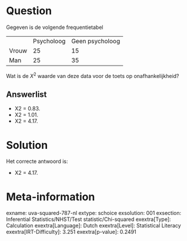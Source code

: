 Question
========

Gegeven is de volgende frequentietabel

  ------- ------------ -----------------
          Psycholoog   Geen psycholoog
  Vrouw   25           15
  Man     25           35
  ------- ------------ -----------------

Wat is de *X*^2^ waarde van deze data voor de toets op
onafhankelijkheid?


Answerlist
----------

* X2 = 0.83.
* X2 = 1.01.
* X2 = 4.17.

Solution
========

Het correcte antwoord is: 

* X2 = 4.17.

Meta-information
================
exname: uva-squared-787-nl
extype: schoice
exsolution: 001
exsection: Inferential Statistics/NHST/Test statistic/Chi-squared
exextra[Type]: Calculation
exextra[Language]: Dutch
exextra[Level]: Statistical Literacy
exextra[IRT-Difficulty]: 3.251
exextra[p-value]: 0.2491
